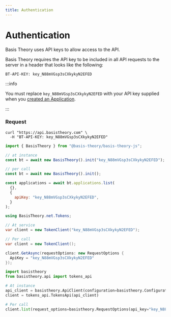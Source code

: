 ```yaml
---
title: Authentication
---
```



# Authentication

Basis Theory uses API keys to allow access to the API.

Basis Theory requires the API key to be included in all API requests to the server in a header that looks like the following:

`BT-API-KEY: key_N88mVGsp3sCXkykyN2EFED`

:::info

You must replace `key_N88mVGsp3sCXkykyN2EFED` with your API key supplied when you [created an Application](/docs/api/applications#create-application).

:::

### Request

<Tabs className="bt-tabs" groupId="languages">
  <TabItem value="shell" label="cURL">

```shell
curl "https://api.basistheory.com" \
  -H "BT-API-KEY: key_N88mVGsp3sCXkykyN2EFED"
```

  </TabItem>
  <TabItem value="javascript" label="JavaScript">

```javascript
import { BasisTheory } from "@basis-theory/basis-theory-js";

// at instance
const bt = await new BasisTheory().init("key_N88mVGsp3sCXkykyN2EFED");

// per call
const bt = await new BasisTheory().init();

const applications = await bt.applications.list(
  {},
  {
    apiKey: "key_N88mVGsp3sCXkykyN2EFED",
  }
);
```

  </TabItem>
  <TabItem value="csharp" label="C#">

```csharp
using BasisTheory.net.Tokens;

// At service
var client = new TokenClient("key_N88mVGsp3sCXkykyN2EFED");

// Per call
var client = new TokenClient();

client.GetAsync(requestOptions: new RequestOptions {
  ApiKey = "key_N88mVGsp3sCXkykyN2EFED"
});
```

  </TabItem>
  <TabItem value="python" label="Python">

```python
import basistheory
from basistheory.api import tokens_api

# At instance
api_client = basistheory.ApiClient(configuration=basistheory.Configuration(api_key="key_N88mVGsp3sCXkykyN2EFED"))
client = tokens_api.TokensApi(api_client)

# Per call
client.list(request_options=basistheory.RequestOptions(api_key="key_N88mVGsp3sCXkykyN2EFED"))
```

  </TabItem>
  <TabItem value="go" label="Go">

```go

```

  </TabItem>
</Tabs>
